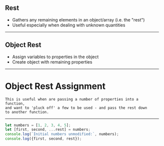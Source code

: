 
## Rest

- Gathers any remaining elements in an object/array (i.e. the "rest")
- Useful especially when dealing with unknown quantities

---

## Object Rest

- Assign variables to properties in the object
- Create object with remaining properties

---

# Object Rest Assignment

<CodeSandbox src="https://codesandbox.io/embed/vn20p36o7l?codemirror=1&fontsize=14&module=%2Fsrc%2Findex.js" runOnClick={0}/>


```notes
This is useful when are passing a number of properties into a function,
and want to 'pluck off' a few to be used - and pass the rest down
to another function.
```

---


```javascript Arrays - ...rest assignment
let numbers = [1, 2, 3, 4, 5];
let [first, second, ...rest] = numbers;
console.log(`Initial numbers unmodified:`, numbers);
console.log({first, second, rest});
```
